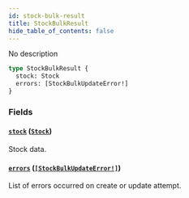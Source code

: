 ```yaml
---
id: stock-bulk-result
title: StockBulkResult
hide_table_of_contents: false
---
```


No description

```graphql
type StockBulkResult {
  stock: Stock
  errors: [StockBulkUpdateError!]
}
```

### Fields

#### [`stock`](#) ([`Stock`](../../../developer/api-reference/objects/stock))

Stock data.

#### [`errors`](#) ([`[StockBulkUpdateError!]`](../../../developer/api-reference/objects/stock-bulk-update-error))

List of errors occurred on create or update attempt.
